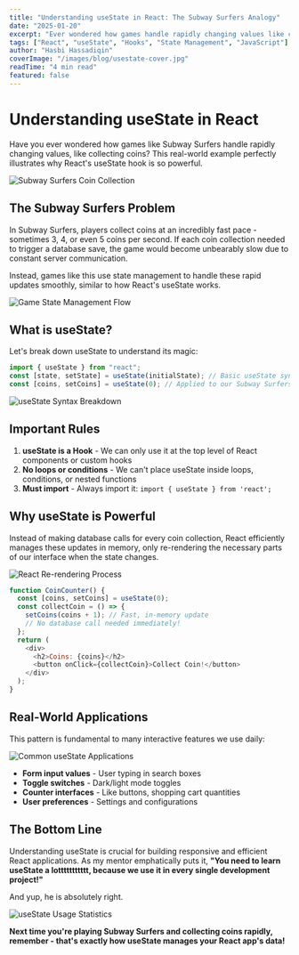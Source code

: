 ```yaml
---
title: "Understanding useState in React: The Subway Surfers Analogy"
date: "2025-01-20"
excerpt: "Ever wondered how games handle rapidly changing values like collecting coins? This is exactly how React's useState hook works - let me show you!"
tags: ["React", "useState", "Hooks", "State Management", "JavaScript"]
author: "Hasbi Hassadiqin"
coverImage: "/images/blog/usestate-cover.jpg"
readTime: "4 min read"
featured: false
---
```


# Understanding useState in React

Have you ever wondered how games like Subway Surfers handle rapidly changing values, like collecting coins? This real-world example perfectly illustrates why React's useState hook is so powerful.

![Subway Surfers Coin Collection](/images/blog/subway-surfers-coins.jpg)

## The Subway Surfers Problem

In Subway Surfers, players collect coins at an incredibly fast pace - sometimes 3, 4, or even 5 coins per second. If each coin collection needed to trigger a database save, the game would become unbearably slow due to constant server communication.

Instead, games like this use state management to handle these rapid updates smoothly, similar to how React's useState works.

![Game State Management Flow](/images/blog/game-state-flow.jpg)

## What is useState?

Let's break down useState to understand its magic:

```javascript
import { useState } from "react";
const [state, setState] = useState(initialState); // Basic useState syntax
const [coins, setCoins] = useState(0); // Applied to our Subway Surfers example
```

![useState Syntax Breakdown](/images/blog/usestate-syntax.jpg)

## Important Rules

1. **useState is a Hook** - We can only use it at the top level of React components or custom hooks
2. **No loops or conditions** - We can't place useState inside loops, conditions, or nested functions
3. **Must import** - Always import it: `import { useState } from 'react';`

## Why useState is Powerful

Instead of making database calls for every coin collection, React efficiently manages these updates in memory, only re-rendering the necessary parts of our interface when the state changes.

![React Re-rendering Process](/images/blog/react-rerender.jpg)

```javascript
function CoinCounter() {
  const [coins, setCoins] = useState(0);
  const collectCoin = () => {
    setCoins(coins + 1); // Fast, in-memory update
    // No database call needed immediately!
  };
  return (
    <div>
      <h2>Coins: {coins}</h2>
      <button onClick={collectCoin}>Collect Coin!</button>
    </div>
  );
}
```

## Real-World Applications

This pattern is fundamental to many interactive features we use daily:

![Common useState Applications](/images/blog/usestate-examples.jpg)

- **Form input values** - User typing in search boxes
- **Toggle switches** - Dark/light mode toggles
- **Counter interfaces** - Like buttons, shopping cart quantities
- **User preferences** - Settings and configurations

## The Bottom Line

Understanding useState is crucial for building responsive and efficient React applications. As my mentor emphatically puts it, **"You need to learn useState a lottttttttttt, because we use it in every single development project!"**

And yup, he is absolutely right.

![useState Usage Statistics](/images/blog/usestate-importance.jpg)

**Next time you're playing Subway Surfers and collecting coins rapidly, remember - that's exactly how useState manages your React app's data!**

